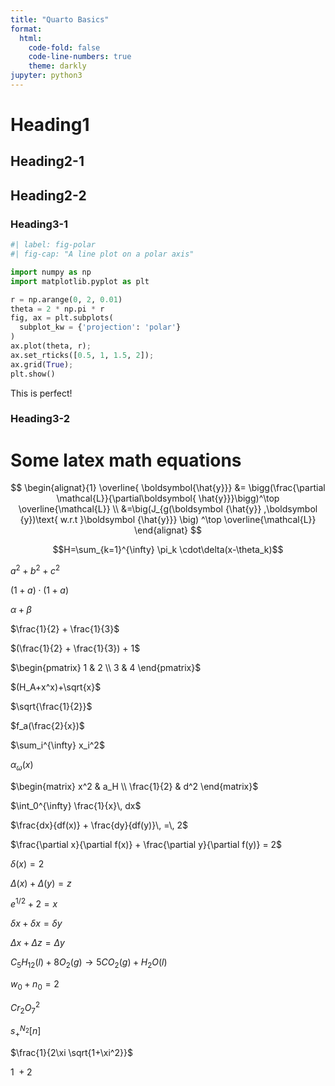 ```yaml
---
title: "Quarto Basics"
format:
  html:
    code-fold: false
    code-line-numbers: true
    theme: darkly
jupyter: python3
---
```



# Heading1



## Heading2-1



## Heading2-2



### Heading3-1


```python
#| label: fig-polar
#| fig-cap: "A line plot on a polar axis"

import numpy as np
import matplotlib.pyplot as plt

r = np.arange(0, 2, 0.01)
theta = 2 * np.pi * r
fig, ax = plt.subplots(
  subplot_kw = {'projection': 'polar'}
)
ax.plot(theta, r);
ax.set_rticks([0.5, 1, 1.5, 2]);
ax.grid(True);
plt.show()
```

This is perfect!


### Heading3-2

# Some latex math equations

$$
\begin{alignat}{1}
\overline{ \boldsymbol{\hat{y}}}
&=
\bigg(\frac{\partial \mathcal{L}}{\partial\boldsymbol{
\hat{y}}}\bigg)^\top  
\overline{\mathcal{L}} \\
&=\big(J_{g(\boldsymbol
{\hat{y}} ,\boldsymbol
{y})\text{ w.r.t }\boldsymbol
{\hat{y}}} \big)
^\top \overline{\mathcal{L}}
\end{alignat} 
$$

$$H=\sum_{k=1}^{\infty} \pi_k \cdot\delta(x-\theta_k)$$

$a^2 + b^2 + c^2$

$(1 + a) \cdot (1 + a)$

$\alpha + \beta$

$\frac{1}{2} + \frac{1}{3}$

$(\frac{1}{2} + \frac{1}{3}) + 1$

$\begin{pmatrix} 1 & 2 \\ 3 & 4 \end{pmatrix}$

$(H_A+x^x)+\sqrt{x}$

$\sqrt{\frac{1}{2}}$

$f_a(\frac{2}{x})$

$\sum_i^{\infty} x_i^2$

$\alpha_{\omega}(x)$

$\begin{matrix} x^2 & a_H \\ \frac{1}{2} & d^2 \end{matrix}$

$\int_0^{\infty} \frac{1}{x}\, dx$

$\frac{dx}{df(x)} + \frac{dy}{df(y)}\, =\, 2$

$\frac{\partial x}{\partial f(x)} + \frac{\partial y}{\partial f(y)} = 2$

$\delta (x) = 2$

$\Delta (x) + \Delta (y) = z$

$e^{1/2} + 2 = x$

$\delta x + \delta x = \delta y$

$\Delta x + \Delta z = \Delta y$

$C_5H_{12}(l)+8O_2(g)\rightarrow 5CO_2(g)+H_2O(l)$

$w_0 + n_0 = 2$

$Cr_2O_7^2$

$s^{N_2}_+ [n]$

$\frac{1}{2\xi \sqrt{1+\xi^2}}$

$1\: + 2$


